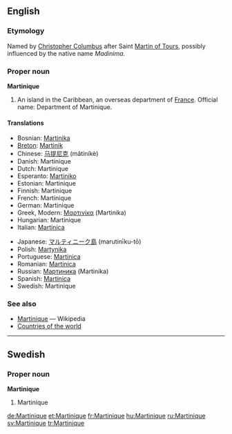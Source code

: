 ==English==

===Etymology===
Named by [[w:Christopher Columbus|Christopher Columbus]] after Saint [[w:Martin of Tours|Martin of Tours]], possibly influenced by the native name ''Madinima''.

===Proper noun===
'''Martinique'''

# An island in the Caribbean, an overseas department of [[France]].  Official name: Department of Martinique.

====Translations====
{{top}}
*Bosnian: [[Martinika]] {{f}}
*[[Breton]]: [[Martinik]]
*Chinese: [[马提尼克]] (mǎtíníkè)
*Danish: Martinique
*Dutch: Martinique
*Esperanto: [[Martiniko]]
*Estonian: Martinique
*Finnish: Martinique
*French: Martinique {{f}}
*German: Martinique
*Greek, Modern: [[Μαρτινίκα]] (Martinika) {{f}}
*Hungarian: Martinique
*Italian: [[Martinica]]
{{mid}}
*Japanese: [[マルティニーク島]] (marutinīku-tō)
*Polish: [[Martynika]]
*Portuguese: [[Martinica]]
*Romanian: [[Martinica]] {{f}}
*Russian: [[Мартиника]] (Martinika)
*Spanish: [[Martinica]]
*Swedish: Martinique
{{bottom}}

===See also===
* [[w:Martinique|Martinique]] — Wikipedia
* [[Countries of the world]]

----

==Swedish==

===Proper noun===
'''Martinique'''

# Martinique

[[de:Martinique]]
[[et:Martinique]]
[[fr:Martinique]]
[[hu:Martinique]]
[[ru:Martinique]]
[[sv:Martinique]]
[[tr:Martinique]]